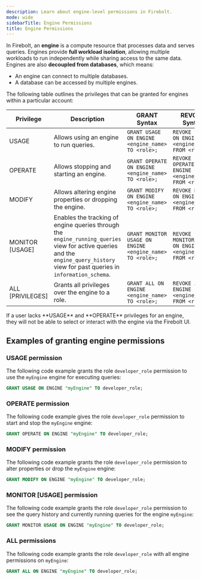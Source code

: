 ```yaml
---
description: Learn about engine-level permissions in Firebolt.
mode: wide
sidebarTitle: Engine Permissions
title: Engine Permissions
---
```



In Firebolt, an **engine** is a compute resource that processes data and serves queries. Engines provide **full workload isolation**, allowing multiple workloads to run independently while sharing access to the same data. Engines are also **decoupled from databases**, which means:
* An engine can connect to multiple databases.
* A database can be accessed by multiple engines.

The following table outlines the privileges that can be granted for engines within a particular account:

| Privilege             | Description                                                                 | GRANT Syntax                                                     | REVOKE Syntax                                                    |
|---------------------------|---------------------------------------------------------------------------------|----------------------------------------------------------------------|----------------------------------------------------------------------|
| USAGE                 | Allows using an engine to run queries.                                   | `GRANT USAGE ON ENGINE <engine_name> TO <role>;`                       | `REVOKE USAGE ON ENGINE <engine_name> FROM <role>;`                    |
| OPERATE                | Allows stopping and starting an engine.                                      | `GRANT OPERATE ON ENGINE <engine_name> TO <role>;`                      | `REVOKE OPERATE ON ENGINE <engine_name> FROM <role>;`                   |
| MODIFY                 | Allows altering engine properties or dropping the engine.                       | `GRANT MODIFY ON ENGINE <engine_name> TO <role>;`                       | `REVOKE MODIFY ON ENGINE <engine_name> FROM <role>;`                    |
| MONITOR [USAGE]    | Enables the tracking of engine queries through the `engine_running_queries` view for active queries and the `engine_query_history` view for past queries in `information_schema`. | `GRANT MONITOR USAGE ON ENGINE <engine_name> TO <role>;` | `REVOKE MONITOR USAGE ON ENGINE <engine_name> FROM <role>;`  |
| ALL [PRIVILEGES]    | Grants all privileges over the engine to a role. | `GRANT ALL ON ENGINE <engine_name> TO <role>;` | `REVOKE ALL ON ENGINE <engine_name> FROM <role>;`  |

<Note>
If a user lacks **USAGE** and **OPERATE** privileges for an engine, they will not be able to select or interact with the engine via the Firebolt UI.
</Note>

## Examples of granting engine permissions

### USAGE permission
The following code example grants the role `developer_role` permission to use the `myEngine` engine for executing queries:

```sql
GRANT USAGE ON ENGINE "myEngine" TO developer_role;
```

### OPERATE permission
The following code example gives the role `developer_role` permission to start and stop the `myEngine` engine:

```sql
GRANT OPERATE ON ENGINE "myEngine" TO developer_role;
```

### MODIFY permission
The following code example grants the role `developer_role` permission to alter properties or drop the `myEngine` engine:

```sql
GRANT MODIFY ON ENGINE "myEngine" TO developer_role;
```

### MONITOR [USAGE] permission
The following code example grants the role `developer_role` permission to see the query history and currently running queries for the engine `myEngine`:

```sql
GRANT MONITOR USAGE ON ENGINE "myEngine" TO developer_role;
```

### ALL permissions
The following code example grants the role `developer_role` with all engine permissions on `myEngine`:

```sql
GRANT ALL ON ENGINE "myEngine" TO developer_role;
```
